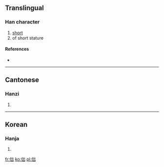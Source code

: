 ==Translingual==

===Han character===
{{Han char|rn=9|rad=人|as=05|sn=7|four=|canj=人山山 (OUU)}}

# [[short]]
# of short stature

====References====
* {{Han ref|kx=0096.150|hdz=10140.040|uh=3441|ud=13377}}

----

==Cantonese==

===Hanzi===
{{yue-hanzi|jyut=|y=jyut3, jyut6}}

# {{defn|lang=yue|sort=人05}}

----

==Korean==

===Hanja===
{{ko-hanja|hangeul=출|rv=chul|mr=ch'ul|y=chwul|eumhun=짧다|ehrv=jjalta|ehmr=tchalta|ehy=ccalpta}}

# {{defn|lang=ko|sort=人05}}

[[fr:㑁]]
[[ko:㑁]]
[[pl:㑁]]